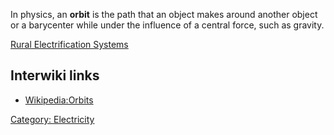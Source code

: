 In physics, an '''orbit''' is the path that an object makes around another object or a barycenter while under the influence of a central force, such as gravity.

{{stub}}
[[Rural Electrification Systems]]
== Interwiki links ==

* [[Wikipedia:Orbits]]

[[Category: Electricity]]